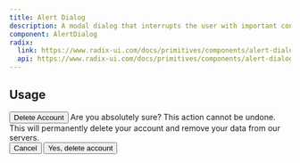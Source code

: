 ```yaml
---
title: Alert Dialog
description: A modal dialog that interrupts the user with important content and expects a response.
component: AlertDialog
radix:
  link: https://www.radix-ui.com/docs/primitives/components/alert-dialog
  api: https://www.radix-ui.com/docs/primitives/components/alert-dialog#api-reference
---
```



## Usage

<Showcase>
  <Showcase.Preview>
    <AlertDialog.Root>
      <AlertDialog.Trigger asChild>
        <Button variant='destructive'>Delete Account</Button>
      </AlertDialog.Trigger>
      <AlertDialog.Portal>
        <AlertDialog.Overlay className='AlertDialogOverlay' />
        <AlertDialog.Content className='AlertDialogContent'>
          <AlertDialog.Title className='AlertDialogTitle'>
            Are you absolutely sure?
          </AlertDialog.Title>
          <AlertDialog.Description className='AlertDialogDescription'>
            This action cannot be undone. This will permanently delete your
            account and remove your data from our servers.
          </AlertDialog.Description>
          <div
            className='mt-2'
            style={{ display: "flex", gap: 25, justifyContent: "flex-end" }}
          >
            <AlertDialog.Cancel asChild>
              <button className='Button mauve'>Cancel</button>
            </AlertDialog.Cancel>
            <AlertDialog.Action asChild>
              <button className='Button red'>Yes, delete account</button>
            </AlertDialog.Action>
          </div>
        </AlertDialog.Content>
      </AlertDialog.Portal>
    </AlertDialog.Root>
  </Showcase.Preview>
</Showcase>
